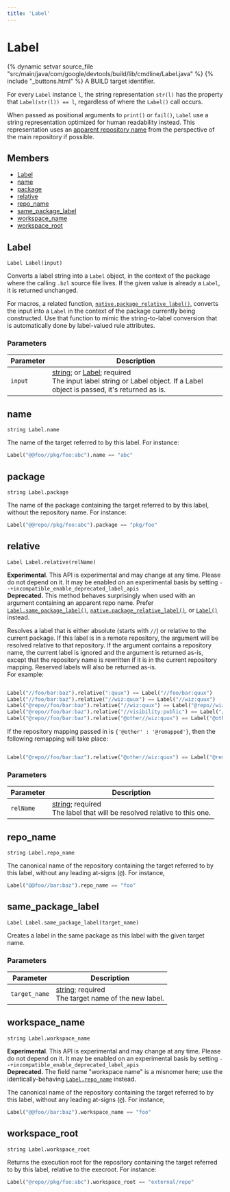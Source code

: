 ```yaml
---
title: 'Label'
---
```


# Label

{% dynamic setvar source_file "src/main/java/com/google/devtools/build/lib/cmdline/Label.java" %}
{% include "\_buttons.html" %}
A BUILD target identifier.

For every `Label` instance `l`, the string representation `str(l)` has the property that `Label(str(l)) == l`, regardless of where the `Label()` call occurs.

When passed as positional arguments to `print()` or `fail()`, `Label` use a string representation optimized for human readability instead. This representation uses an [apparent repository name](/external/overview#apparent-repo-name) from the perspective of the main repository if possible.

## Members

- [Label](#Label)
- [name](#name)
- [package](#package)
- [relative](#relative)
- [repo_name](#repo_name)
- [same_package_label](#same_package_label)
- [workspace_name](#workspace_name)
- [workspace_root](#workspace_root)

## Label

``` rule-signature
Label Label(input)
```

Converts a label string into a `Label` object, in the context of the package where the calling `.bzl` source file lives. If the given value is already a `Label`, it is returned unchanged.

For macros, a related function, [`native.package_relative_label()`](../toplevel/native.html#package_relative_label), converts the input into a `Label` in the context of the package currently being constructed. Use that function to mimic the string-to-label conversion that is automatically done by label-valued rule attributes.

### Parameters

<table class="table table-bordered table-condensed table-params">
<thead>
<tr>
<th>Parameter</th>
<th>Description</th>
</tr>
</thead>
<tbody>
<tr>
<td id="Label.input"><code>input</code></td>
<td><a href="../core/string.html" class="anchor">string</a>; or <a href="../builtins/Label.html" class="anchor">Label</a>;
required<br />
The input label string or Label object. If a Label object is passed, it's returned as is.</td>
</tr>
</tbody>
</table>

## name

``` rule-signature
string Label.name
```

The name of the target referred to by this label. For instance:  

``` python
Label("@@foo//pkg/foo:abc").name == "abc"
```

## package

``` rule-signature
string Label.package
```

The name of the package containing the target referred to by this label, without the repository name. For instance:  

``` python
Label("@@repo//pkg/foo:abc").package == "pkg/foo"
```

## relative

``` rule-signature
Label Label.relative(relName)
```

**Experimental**. This API is experimental and may change at any time. Please do not depend on it. It may be enabled on an experimental basis by setting `--+incompatible_enable_deprecated_label_apis`  
**Deprecated.** This method behaves surprisingly when used with an argument containing an apparent repo name. Prefer [`Label.same_package_label()`](#same_package_label), [`native.package_relative_label()`](../toplevel/native.html#package_relative_label), or [`Label()`](#Label) instead.

Resolves a label that is either absolute (starts with `//`) or relative to the current package. If this label is in a remote repository, the argument will be resolved relative to that repository. If the argument contains a repository name, the current label is ignored and the argument is returned as-is, except that the repository name is rewritten if it is in the current repository mapping. Reserved labels will also be returned as-is.  
For example:  

``` python

Label("//foo/bar:baz").relative(":quux") == Label("//foo/bar:quux")
Label("//foo/bar:baz").relative("//wiz:quux") == Label("//wiz:quux")
Label("@repo//foo/bar:baz").relative("//wiz:quux") == Label("@repo//wiz:quux")
Label("@repo//foo/bar:baz").relative("//visibility:public") == Label("//visibility:public")
Label("@repo//foo/bar:baz").relative("@other//wiz:quux") == Label("@other//wiz:quux")
```

If the repository mapping passed in is `{'@other' : '@remapped'}`, then the following remapping will take place:  

``` python

Label("@repo//foo/bar:baz").relative("@other//wiz:quux") == Label("@remapped//wiz:quux")
```

### Parameters

<table class="table table-bordered table-condensed table-params">
<thead>
<tr>
<th>Parameter</th>
<th>Description</th>
</tr>
</thead>
<tbody>
<tr>
<td id="relative.relName"><code>relName</code></td>
<td><a href="../core/string.html" class="anchor">string</a>;
required<br />
The label that will be resolved relative to this one.</td>
</tr>
</tbody>
</table>

## repo_name

``` rule-signature
string Label.repo_name
```

The canonical name of the repository containing the target referred to by this label, without any leading at-signs (`@`). For instance,

``` python
Label("@@foo//bar:baz").repo_name == "foo"
```

## same_package_label

``` rule-signature
Label Label.same_package_label(target_name)
```

Creates a label in the same package as this label with the given target name.

### Parameters

<table class="table table-bordered table-condensed table-params">
<thead>
<tr>
<th>Parameter</th>
<th>Description</th>
</tr>
</thead>
<tbody>
<tr>
<td id="same_package_label.target_name"><code>target_name</code></td>
<td><a href="../core/string.html" class="anchor">string</a>;
required<br />
The target name of the new label.</td>
</tr>
</tbody>
</table>

## workspace_name

``` rule-signature
string Label.workspace_name
```

**Experimental**. This API is experimental and may change at any time. Please do not depend on it. It may be enabled on an experimental basis by setting `--+incompatible_enable_deprecated_label_apis`  
**Deprecated.** The field name "workspace name" is a misnomer here; use the identically-behaving [`Label.repo_name`](#repo_name) instead.

The canonical name of the repository containing the target referred to by this label, without any leading at-signs (`@`). For instance,

``` python
Label("@@foo//bar:baz").workspace_name == "foo"
```

## workspace_root

``` rule-signature
string Label.workspace_root
```

Returns the execution root for the repository containing the target referred to by this label, relative to the execroot. For instance:  

``` python
Label("@repo//pkg/foo:abc").workspace_root == "external/repo"
```
